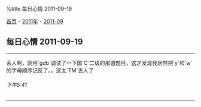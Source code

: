 %title 每日心情 2011-09-19

[[../../../index|首页]] - [[../index|2011年]] - [[index|2011-09]]
==每日心情 2011-09-19==
----
丢人啊，刚用`gdb`调试了一下国`C`二级的那道题目，这才发现我居然把`y`和`w`的字母顺序记反了。。这太`TM`丢人了
======下午5:41======
----
